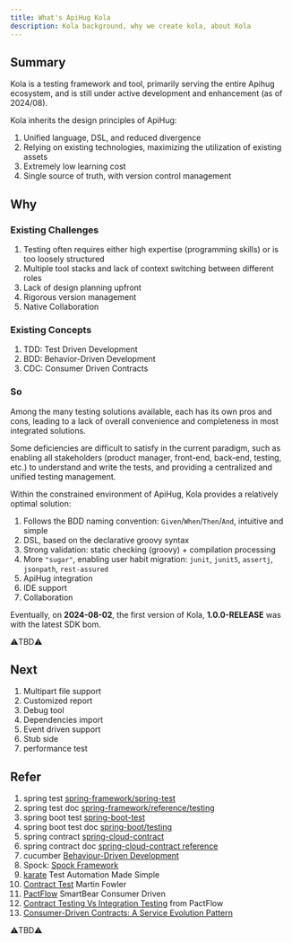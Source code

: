 ```yaml
---
title: What's ApiHug Kola
description: Kola background, why we create kola, about Kola
---
```


## Summary

Kola is a testing framework and tool, primarily serving the entire Apihug ecosystem, and is still under active development and enhancement (as of 2024/08).

Kola inherits the design principles of ApiHug:

1. Unified language, DSL, and reduced divergence
2. Relying on existing technologies, maximizing the utilization of existing assets
3. Extremely low learning cost
4. Single source of truth, with version control management

## Why

### Existing Challenges

1. Testing often requires either high expertise (programming skills) or is too loosely structured
2. Multiple tool stacks and lack of context switching between different roles
3. Lack of design planning upfront
4. Rigorous version management
5. Native Collaboration


###  Existing Concepts

1. TDD: Test Driven Development
2. BDD: Behavior-Driven Development
3. CDC: Consumer Driven Contracts

### So

Among the many testing solutions available, each has its own pros and cons, leading to a lack of overall convenience and completeness in most integrated solutions.

Some deficiencies are difficult to satisfy in the current paradigm, such as enabling all stakeholders (product manager, front-end, back-end, testing, etc.) to understand and write the tests, and providing a centralized and unified testing management.

Within the constrained environment of ApiHug, Kola provides a relatively optimal solution:

1. Follows the BDD naming convention: `Given`/`When`/`Then`/`And`, intuitive and simple
2. DSL, based on the declarative groovy syntax
3. Strong validation: static checking (groovy) + compilation processing
4. More `"sugar"`, enabling user habit migration: `junit`, `junit5`, `assertj`, `jsonpath`, `rest-assured`
5. ApiHug integration
6. IDE support
7. Collaboration

Eventually, on **2024-08-02**, the first version of Kola, **1.0.0-RELEASE** was with the latest SDK bom.

⚠️TBD⚠️

## Next

1. Multipart file support
2. Customized report
3. Debug tool
4. Dependencies import
5. Event driven support
6. Stub side
7. performance test


## Refer

1. spring test [spring-framework/spring-test](https://github.com/spring-projects/spring-framework/tree/main/spring-test)
2. spring test doc [spring-framework/reference/testing](https://docs.spring.io/spring-framework/reference/testing.html)
3. spring boot test [spring-boot-test](https://github.com/spring-projects/spring-boot/tree/main/spring-boot-project/spring-boot-test)
4. spring boot test doc [spring-boot/testing](https://docs.spring.io/spring-boot/reference/testing/index.html)
5. spring contract [spring-cloud-contract](https://github.com/spring-cloud/spring-cloud-contract)
6. spring contract doc [spring-cloud-contract reference](https://docs.spring.io/spring-cloud-contract/reference/)
7. cucumber [Behaviour-Driven Development](https://cucumber.io/docs/bdd/)
8. Spock: [Spock Framework](https://spockframework.org/)
9. [karate](https://karatelabs.github.io/karate/) Test Automation Made Simple
10. [Contract Test](https://martinfowler.com/bliki/ContractTest.html) Martin Fowler
11. [PactFlow](https://pactflow.io/) SmartBear Consumer Driven
12. [Contract Testing Vs Integration Testing](https://pactflow.io/blog/contract-testing-vs-integration-testing/) from PactFlow
13. [Consumer-Driven Contracts: A Service Evolution Pattern](https://martinfowler.com/articles/consumerDrivenContracts.html)

⚠️TBD⚠️
